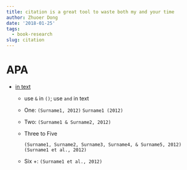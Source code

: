 ```yaml
---
title: citation is a great tool to waste both my and your time
author: Zhuoer Dong
date: '2018-01-25'
tags:
  - book-research
slug: citation
---
```


# APA

- [in text](https://owl.english.purdue.edu/owl/resource/560/03/)

  + use `&` in `()`; use `and` in text
  + One: `(Surname1, 2012)` `Surname1 (2012)`
  + Two: `(Surname1 & Surname2, 2012)`
  + Three to Five

    ```
    (Surname1, Surname2, Surname3, Surname4, & Surname5, 2012)
    (Surname1 et al., 2012)
    ```
  + Six +: `(Surname1 et al., 2012)`
